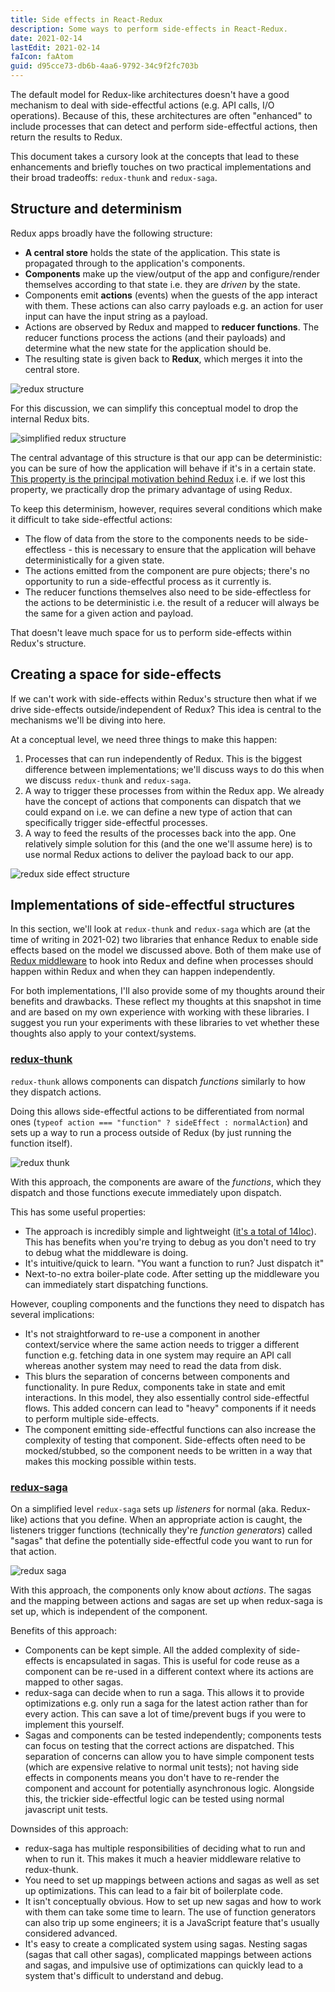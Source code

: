 ```yaml
---
title: Side effects in React-Redux
description: Some ways to perform side-effects in React-Redux.
date: 2021-02-14
lastEdit: 2021-02-14
faIcon: faAtom
guid: d95cce73-db6b-4aa6-9792-34c9f2fc703b
---
```


The default model for Redux-like architectures doesn't have a good mechanism to deal with side-effectful actions (e.g. API calls, I/O operations).
Because of this, these architectures are often "enhanced" to include processes that can detect and perform side-effectful actions, then return the results to Redux.

This document takes a cursory look at the concepts that lead to these enhancements and briefly touches on two practical implementations and their broad tradeoffs: `redux-thunk` and `redux-saga`.

## Structure and determinism

Redux apps broadly have the following structure:

- **A central store** holds the state of the application. This state is propagated through to the application's components.
- **Components** make up the view/output of the app and configure/render themselves according to that state i.e. they are _driven_ by the state.
- Components emit **actions** (events) when the guests of the app interact with them. These actions can also carry payloads e.g. an action for user input can have the input string as a payload.
- Actions are observed by Redux and mapped to **reducer functions**. The reducer functions process the actions (and their payloads) and determine what the new state for the application should be.
- The resulting state is given back to **Redux**, which merges it into the central store.

![redux structure](/images/redux-structure.png)

For this discussion, we can simplify this conceptual model to drop the internal Redux bits.

![simplified redux structure](/images/redux-structure-simplified.png)

The central advantage of this structure is that our app can be deterministic: you can be sure of how the application will behave if it's in a certain state. [This property is the principal motivation behind Redux](https://redux.js.org/understanding/thinking-in-redux/motivation) i.e. if we lost this property, we practically drop the primary advantage of using Redux.

To keep this determinism, however, requires several conditions which make it difficult to take side-effectful actions:

- The flow of data from the store to the components needs to be side-effectless - this is necessary to ensure that the application will behave deterministically for a given state.
- The actions emitted from the component are pure objects; there's no opportunity to run a side-effectful process as it currently is.
- The reducer functions themselves also need to be side-effectless for the actions to be deterministic i.e. the result of a reducer will always be the same for a given action and payload.

That doesn't leave much space for us to perform side-effects within Redux's structure.

## Creating a space for side-effects

If we can't work with side-effects within Redux's structure then what if we drive side-effects outside/independent of Redux? This idea is central to the mechanisms we'll be diving into here.

At a conceptual level, we need three things to make this happen:

1. Processes that can run independently of Redux. This is the biggest difference between implementations; we'll discuss ways to do this when we discuss `redux-thunk` and `redux-saga`.
2. A way to trigger these processes from within the Redux app. We already have the concept of actions that components can dispatch that we could expand on i.e. we can define a new type of action that can specifically trigger side-effectful processes.
3. A way to feed the results of the processes back into the app. One relatively simple solution for this (and the one we'll assume here) is to use normal Redux actions to deliver the payload back to our app.

![redux side effect structure](/images/redux-side-effect-conceptual-structure.png)

## Implementations of side-effectful structures

In this section, we'll look at `redux-thunk` and `redux-saga` which are (at the time of writing in 2021-02) two libraries that enhance Redux to enable side effects based on the model we discussed above. Both of them make use of [Redux middleware](https://redux.js.org/understanding/history-and-design/middleware) to hook into Redux and define when processes should happen within Redux and when they can happen independently.

For both implementations, I'll also provide some of my thoughts around their benefits and drawbacks. These reflect my thoughts at this snapshot in time and are based on my own experience with working with these libraries. I suggest you run your experiments with these libraries to vet whether these thoughts also apply to your context/systems.

### [redux-thunk](https://github.com/reduxjs/redux-thunk)

`redux-thunk` allows components can dispatch _functions_ similarly to how they dispatch actions.

Doing this allows side-effectful actions to be differentiated from normal ones (`typeof action === "function" ? sideEffect : normalAction`) and sets up a way to run a process outside of Redux (by just running the function itself).

![redux thunk]("/images/redux-thunk.png)

With this approach, the components are aware of the _functions_, which they dispatch and those functions execute immediately upon dispatch.

This has some useful properties:

- The approach is incredibly simple and lightweight ([it's a total of 14loc](https://github.com/reduxjs/redux-thunk/blob/master/src/index.js)). This has benefits when you're trying to debug as you don't need to try to debug what the middleware is doing.
- It's intuitive/quick to learn. "You want a function to run? Just dispatch it"
- Next-to-no extra boiler-plate code. After setting up the middleware you can immediately start dispatching functions.

However, coupling components and the functions they need to dispatch has several implications:

- It's not straightforward to re-use a component in another context/service where the same action needs to trigger a different function e.g. fetching data in one system may require an API call whereas another system may need to read the data from disk.
- This blurs the separation of concerns between components and functionality. In pure Redux, components take in state and emit interactions. In this model, they also essentially control side-effectful flows. This added concern can lead to "heavy" components if it needs to perform multiple side-effects.
- The component emitting side-effectful functions can also increase the complexity of testing that component. Side-effects often need to be mocked/stubbed, so the component needs to be written in a way that makes this mocking possible within tests.

### [redux-saga](https://redux-saga.js.org)

On a simplified level `redux-saga` sets up _listeners_ for normal (aka. Redux-like) actions that you define. When an appropriate action is caught, the listeners trigger functions (technically they're _function generators_) called "sagas" that define the potentially side-effectful code you want to run for that action.

![redux saga](/images/redux-saga.png)

With this approach, the components only know about _actions_. The sagas and the mapping between actions and sagas are set up when redux-saga is set up, which is independent of the component.

Benefits of this approach:

- Components can be kept simple. All the added complexity of side-effects is encapsulated in sagas. This is useful for code reuse as a component can be re-used in a different context where its actions are mapped to other sagas.
- redux-saga can decide when to run a saga. This allows it to provide optimizations e.g. only run a saga for the latest action rather than for every action. This can save a lot of time/prevent bugs if you were to implement this yourself.
- Sagas and components can be tested independently; components tests can focus on testing that the correct actions are dispatched. This separation of concerns can allow you to have simple component tests (which are expensive relative to normal unit tests); not having side effects in components means you don't have to re-render the component and account for potentially asynchronous logic. Alongside this, the trickier side-effectful logic can be tested using normal javascript unit tests.

Downsides of this approach:

- redux-saga has multiple responsibilities of deciding what to run and when to run it. This makes it much a heavier middleware relative to redux-thunk.
- You need to set up mappings between actions and sagas as well as set up optimizations. This can lead to a fair bit of boilerplate code.
- It isn't conceptually obvious. How to set up new sagas and how to work with them can take some time to learn. The use of function generators can also trip up some engineers; it is a JavaScript feature that's usually considered advanced.
- It's easy to create a complicated system using sagas. Nesting sagas (sagas that call other sagas), complicated mappings between actions and sagas, and impulsive use of optimizations can quickly lead to a system that's difficult to understand and debug.
